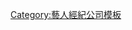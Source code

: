 {{Navbox
|name   = Blossom Entertainment
|title  = [[Blossom Entertainment]]
|above  = 
|listclass = hlist
|titlestyle = background-color:#8BBFF5
|groupstyle = background-color:#8BBFF5
|belowstyle = background-color:#8BBFF5
|group1 = 代表
|list1  =
*朱方玉
|group2 = 旗下藝人
|list2  =
{{Navbox subgroup
 |groupstyle = background-color:#C5D9EE
 |group1 = 男演員
 |list1 =
*[[高昌錫]]
*[[朴寶劍]]
*[[孫暢敏]]
*[[宋鍾鎬]]
*[[李有鎮]]
*[[林周煥]]
*[[鄭乾柱]]
*[[丁文晟]]
*[[車太鉉]]
*[[蔡相宇]]
*[[梁世宗 (韓國)|梁世宗]]
*[[許玹準]]

 |group2 = 女演員
 |list2 =
*[[郭善英]]
*[[金秀安]]
*[[庭沼珉]]
*[[李夏恩]]
}}
|below= [http://blossomenter.com/ '''官方網站''']
}}<noinclude>
[[Category:藝人經紀公司模板]]
</noinclude>